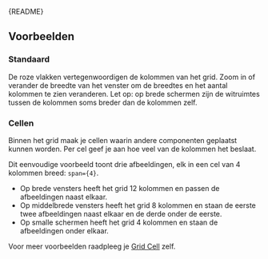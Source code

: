 
<Meta of={PageGridStories} />

<Markdown>{README}</Markdown>

## Voorbeelden

### Standaard

De roze vlakken vertegenwoordigen de kolommen van het grid. Zoom in of verander de breedte van het venster om de breedtes en het aantal kolommen te zien veranderen. Let op: op brede schermen zijn de witruimtes tussen de kolommen soms breder dan de kolommen zelf.

<Primary />

### Cellen

Binnen het grid maak je cellen waarin andere componenten geplaatst kunnen worden.
Per cel geef je aan hoe veel van de kolommen het beslaat.

Dit eenvoudige voorbeeld toont drie afbeeldingen, elk in een cel van 4 kolommen breed: `span={4}`.

- Op brede vensters heeft het grid 12 kolommen en passen de afbeeldingen naast elkaar.
- Op middelbrede vensters heeft het grid 8 kolommen en staan de eerste twee afbeeldingen naast elkaar en de derde onder de eerste.
- Op smalle schermen heeft het grid 4 kolommen en staan de afbeeldingen onder elkaar.

<Canvas of={PageGridStories.Cells} />

Voor meer voorbeelden raadpleeg je [Grid Cell](?path=/docs/react_layout-grid-cell--docs) zelf.
